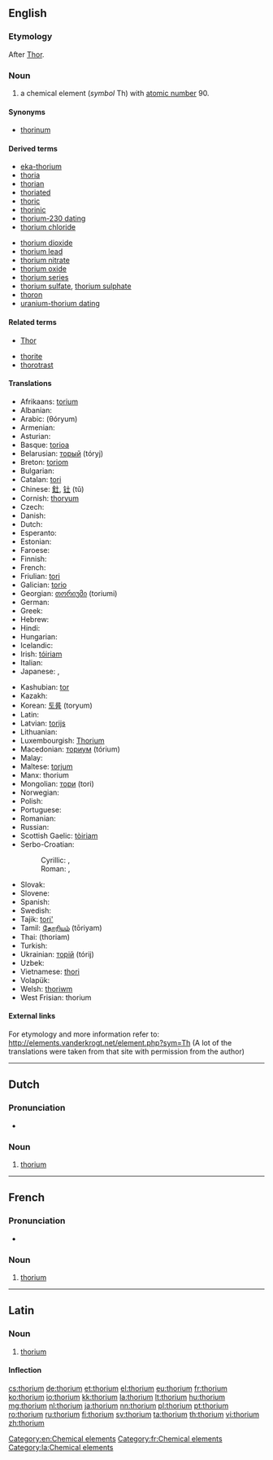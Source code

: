 {{also|Thorium}}
==English==
{{elements|Th|actinium|Ac|protactinium|Pa}}

===Etymology===
After [[Thor]].

===Noun===
{{en-noun|-}}
{{wikipedia}}

# a chemical element (''symbol'' Th) with [[atomic number]] 90.

====Synonyms====
* [[thorinum]] {{qualifier|former alternative form; obsolete}}

====Derived terms====
{{der-top}}
* [[eka-thorium]]
* [[thoria]]
* [[thorian]]
* [[thoriated]]
* [[thoric]]
* [[thorinic]]
* [[thorium-230 dating]]
* [[thorium chloride]]
{{der-mid}}
* [[thorium dioxide]]
* [[thorium lead]]
* [[thorium nitrate]]
* [[thorium oxide]]
* [[thorium series]]
* [[thorium sulfate]], [[thorium sulphate]]
* [[thoron]]
* [[uranium-thorium dating]]
{{der-bottom}}

====Related terms====
{{rel-top}}
* [[Thor]]<!--after whom thorium was named-->
{{rel-mid}}
* [[thorite]]
* [[thorotrast]]
{{rel-bottom}}

====Translations====
{{trans-top|chemical element}}
* Afrikaans: [[torium]]
* Albanian: {{t-|sq|torium}}
* Arabic: {{Arab|[[ثوريوم]]}} (θóryum) {{m}}
* Armenian: {{t-|hy|թորիում|tr=tʿorium}}
* Asturian: {{t-|ast|toriu|m}}
* Basque: [[torioa]]
* Belarusian: [[торый]] (tóryj) {{m}}
* Breton: [[toriom]]
* Bulgarian: {{t-|bg|торий|m|tr=tórij}}
* Catalan: [[tori]]
* Chinese: [[釷]], [[钍]] (tǔ)
* Cornish: [[thoryum]]
* Czech: {{t+|cs|thorium}}
* Danish: {{t-|da|thorium}}
* Dutch: {{t+|nl|thorium|n}}
* Esperanto: {{t-|eo|torio}}
* Estonian: {{t-|et|toorium}}
* Faroese: {{t-|fo|thorium}}
* Finnish: {{t+|fi|torium}}
* French: {{t+|fr|thorium|m}}
* Friulian: [[tori]]
* Galician: [[torio]]
* Georgian: [[თორიუმი]] (toriumi)
* German: {{t+|de|Thorium|n}}
* Greek: {{t+|el|θόριο|n|tr=thório}}
* Hebrew: {{t+|he|תוריום|tr=tóryum}}
* Hindi: {{t|hi|ह्रसातु|tr=hrasaatu|sc=Deva}}
* Hungarian: {{t+|hu|tórium}}
* Icelandic: {{t+|is|þórín}}
* Irish: [[tóiriam]]
* Italian: {{t+|it|torio|m}}
* Japanese: {{t+|ja|トリウム|tr=toriumu}}, {{t|ja|釷|sc=Jpan}}
{{trans-mid}}
* Kashubian: [[tor]]
* Kazakh: {{t-|kk|торий|tr=torii|sc=Cyrl}}
* Korean: [[토륨]] (toryum)
* Latin: {{t+|la|thorium}}
* Latvian: [[torijs]]
* Lithuanian: {{t+|lt|toris}}
* Luxembourgish: [[Thorium]]
* Macedonian: [[ториум]] (tórium) {{m}}
* Malay: {{t-|ms|torium}}
* Maltese: [[torjum]]
* Manx: thorium
* Mongolian: [[тори]] (tori)
* Norwegian: {{t-|no|thorium}}
* Polish: {{t+|pl|tor|m}}
* Portuguese: {{t+|pt|tório|m}}
* Romanian: {{t+|ro|toriu|n}}
* Russian: {{t+|ru|торий|m|tr=tórij}}
* Scottish Gaelic: [[tòiriam]]
* Serbo-Croatian:
*: Cyrillic: {{t|sh|ториjум|m|sc=Cyrl}}, {{t|sh|ториj|m|sc=Cyrl}}
*: Roman: {{t|sh|torijum}}, {{t|sh|torij}}
* Slovak: {{t-|sk|thorium}}
* Slovene: {{t+|sl|torij}}
* Spanish: {{t+|es|torio|m}}
* Swedish: {{t+|sv|torium|n}}
* Tajik: [[tori']]
* Tamil: [[தோரியம்]] (tōriyam)
* Thai: {{Thai|[[ทอเรียม]]}} (thoriam)
* Turkish: {{t+|tr|toryum}}
* Ukrainian: [[торiй]] (tórij) {{m}}
* Uzbek: {{t-|uz|торий|tr=toriy|sc=Cyrl}}
* Vietnamese: [[thori]]
* Volapük: {{t+|vo|torin}}
* Welsh: [[thoriwm]]
* West Frisian: thorium
{{trans-bottom}}

====External links====
For etymology and more information refer to:
http://elements.vanderkrogt.net/element.php?sym=Th
(A lot of the translations were taken from that site with permission from the author)

[[Category:en:Chemical elements]]

----

==Dutch==
{{wikipedia|lang=nl}}
{{elements|Th|actinium|Ac|protactinium|Pa|lang=nl}}

===Pronunciation===
* {{audio|Nl-thorium.ogg|Audio}}

===Noun===
{{nl-noun|n|-|-}}

# [[#English|thorium]]

----

==French==
{{wikipedia|lang=fr}}

===Pronunciation===
* {{IPA|/tɔ.ʁjɔm/|lang=fr}}

===Noun===
{{fr-noun-unc|m}}

# [[#English|thorium]]

[[Category:fr:Chemical elements]]

----

==Latin==
{{wikipedia|lang=la}}

===Noun===
{{la-noun|thōrium|thorii|thōriī|n|second}}

# [[#English|thorium]]

====Inflection====
{{la-decl-2nd-N|thori|thōri}}

[[Category:la:Chemical elements]]

[[cs:thorium]]
[[de:thorium]]
[[et:thorium]]
[[el:thorium]]
[[eu:thorium]]
[[fr:thorium]]
[[ko:thorium]]
[[io:thorium]]
[[kk:thorium]]
[[la:thorium]]
[[lt:thorium]]
[[hu:thorium]]
[[mg:thorium]]
[[nl:thorium]]
[[ja:thorium]]
[[nn:thorium]]
[[pl:thorium]]
[[pt:thorium]]
[[ro:thorium]]
[[ru:thorium]]
[[fi:thorium]]
[[sv:thorium]]
[[ta:thorium]]
[[th:thorium]]
[[vi:thorium]]
[[zh:thorium]]